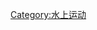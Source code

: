 {{Catnav|頁面分類|人类社会|生活|文化|体育|水上运动}}
{{Catnav|頁面分類|人类社会|生活|娱乐|体育|水上运动}}
{{Catnav|頁面分類|人类社会|生活|健康|体育|水上运动}}
{{Catnav|頁面分類|人类社会|文化|游戏|体育|水上运动}}
{{Catnav|頁面分類|人类社会|文化|娱乐|体育|水上运动}}
{{Catnav|頁面分類|人类社会|文化|体育|水上运动}}
{{Catnav|頁面分類|...|文化人类学|文化|体育|水上运动}}
{{noteTA
|1=zh-hans:皮划艇; zh-hant:輕艇;
}}

{{catmore}}
{{Commonscat|Canoeing}}

[[Category:水上运动|Category:水上运动]]